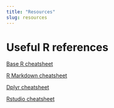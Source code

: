 ```yaml
---
title: "Resources"
slug: resources
---
```


# Useful R references

[Base R cheatsheet](http://github.com/rstudio/cheatsheets/raw/master/base-r.pdf)

[R Markdown cheatsheet](https://github.com/rstudio/cheatsheets/raw/master/rmarkdown-2.0.pdf)

[Dplyr cheatsheet](https://github.com/rstudio/cheatsheets/raw/master/data-transformation.pdf)

[Rstudio cheatsheet](https://github.com/rstudio/cheatsheets/raw/master/rstudio-ide.pdf)

